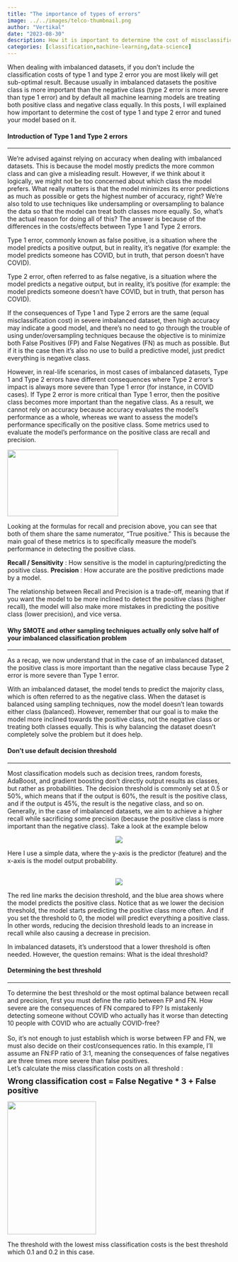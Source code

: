 ---
title: "The importance of types of errors"
image: ../../images/telco-thumbnail.png
author: "Vertikal"
date: "2023-08-30"
description: How it is important to determine the cost of missclassification error before starting binary classification project especially with imbalanced dataset. 
categories: [classification,machine-learning,data-science]
---

When dealing with imbalanced datasets, if you don't include the classification costs of type 1 and type 2 error you are most likely will get sub-optimal result. Because usually in imbalanced datasets the positive class is more important than the negative class (type 2 error is more severe than type 1 error) and by default all machine learning models are treating both positive class and negative class equally. In this posts, I will explained how important to determine the cost of type 1 and type 2 error and tuned your model based on it.

<h4>**Introduction of Type 1 and Type 2 errors**</h4>
***
We're advised against relying on accuracy when dealing with imbalanced datasets. This is because the model mostly predicts the more common class and can give a misleading result. However, if we think about it logically, we might not be too concerned about which class the model prefers. What really matters is that the model minimizes its error predictions as much as possible or gets the highest number of accuracy, right? We're also told to use techniques like undersampling or oversampling to balance the data so that the model can treat both classes more equally.
So, what's the actual reason for doing all of this? The answer is because of the differences in the costs/effects between Type 1 and Type 2 errors.

Type 1 error, commonly known as false positive, is a situation where the model predicts a positive output, but in reality, it's negative (for example: the model predicts someone has COVID, but in truth, that person doesn't have COVID).

Type 2 error, often referred to as false negative, is a situation where the model predicts a negative output, but in reality, it's positive (for example: the model predicts someone doesn't have COVID, but in truth, that person has COVID).

If the consequences of Type 1 and Type 2 errors are the same (equal misclassification cost) in severe imbalanced dataset, then high accuracy may indicate a good model, and there's no need to go through the trouble of using under/oversampling techniques because the objective is to minimize both False Positives (FP) and False Negatives (FN) as much as possible. But if it is the case then it's also no use to build a predictive model, just predict everything is negative class.

However, in real-life scenarios, in most cases of imbalanced datasets, Type 1 and Type 2 errors have different consequences where Type 2 error's impact is always more severe than Type 1 error (for instance, in COVID cases). If Type 2 error is more critical than Type 1 error, then the positive class becomes more important than the negative class. As a result, we cannot rely on accuracy because accuracy evaluates the model's performance as a whole, whereas we want to assess the model's performance specifically on the positive class. Some metrics used to evaluate the model's performance on the positive class are recall and precision.


<img src="../../images/metrics.jpg" width=250px; height=150px> </img>


Looking at the formulas for recall and precision above, you can see that both of them share the same numerator, "True positive." This is because the main goal of these metrics is to specifically measure the model's performance in detecting the positive class.

**Recall / Sensitivity** : How sensitive is the model in capturing/predicting the positive class.
**Precision** : How accurate are the positive predictions made by a model.

The relationship between Recall and Precision is a trade-off, meaning that if you want the model to be more inclined to detect the positive class (higher recall), the model will also make more mistakes in predicting the positive class (lower precision), and vice versa.

<h4>**Why SMOTE and other sampling techniques actually only solve half of your imbalanced classification problem**</h4>
***
As a recap, we now understand that in the case of an imbalanced dataset, the positive class is more important than the negative class because Type 2 error is more severe than Type 1 error. 

With an imbalanced dataset, the model tends to predict the majority class, which is often referred to as the negative class. When the dataset is balanced using sampling techniques, now the model doesn't lean towards either class (balanced). However, remember that our goal is to make the model more inclined towards the positive class, not the negative class or treating both classes equally. This is why balancing the dataset doesn't completely solve the problem but it does help.


<h4>**Don't use default decision threshold**</h4>
****
Most classification models such as decision trees, random forests, AdaBoost, and gradient boosting don't directly output results as classes, but rather as probabilities. The decision threshold is commonly set at 0.5 or 50%, which means that if the output is 60%, the result is the positive class, and if the output is 45%, the result is the negative class, and so on. Generally, in the case of imbalanced datasets, we aim to achieve a higher recall while sacrificing some precision (because the positive class is more important than the negative class). Take a look at the example below

<div style="text-align: center;">
<img src="../../images/data_truth.png"> </img>
</div>

Here I use a simple data, where the y-axis is the predictor (feature) and the x-axis is the model output probability.
<br><br>

<div style="text-align: center;">
<img src="../../images/gif_result.gif"> </img>
</div>

The red line marks the decision threshold, and the blue area shows where the model predicts the positive class. Notice that as we lower the decision threshold, the model starts predicting the positive class more often. And if you set the threshold to 0, the model will predict everything a positive class. In other words, reducing the decision threshold leads to an increase in recall while also causing a decrease in precision.

In imbalanced datasets, it's understood that a lower threshold is often needed. However, the question remains: What is the ideal threshold?

<h4>**Determining the best threshold**</h4>
***
To determine the best threshold or the most optimal balance between recall and precision, first you must define the ratio between FP and FN. How severe are the consequences of FN compared to FP? Is mistakenly detecting someone without COVID who actually has it worse than detecting 10 people with COVID who are actually COVID-free? <Br><br>
So, it's not enough to just establish which is worse between FP and FN, we must also decide on their cost/consequences ratio. In this example, I'll assume an FN:FP ratio of 3:1, meaning the consequences of false negatives are three times more severe than false positives. <Br>
Let's calculate the miss classification costs on all threshold : <Br>
<div style="font-size: 18px; margin-bottom: 10px; margin-top: 10px">**Wrong classification cost = False Negative * 3 + False positive** </div>

<div>
<img src="../../images/cost.jpg" width=200px; height=300px> </img>
</div>

The threshold with the lowest miss classification costs is the best threshold which 0.1 and 0.2 in this case.




